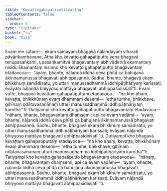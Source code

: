 ```yaml
---
title: "Kevaṭṭagahapatiputtavatthu"
tableOfContents: false
sidebar:
  order: 5
type: "tipitaka"
basket: "su"
book: "sila"
---
```



<DynamicBreadcrumb />

<Division number="481" book="sila" bookNo="6" page="205">

<Paragraph number="827" book="sila">
Evaṃ me sutaṃ—  ekaṃ samayaṃ bhagavā nāḷandāyaṃ viharati pāvārikambavane. Atha kho kevaṭṭo gahapatiputto yena bhagavā tenupasaṅkami; upasaṅkamitvā bhagavantaṃ abhivādetvā ekamantaṃ nisīdi. Ekamantaṃ nisinno kho kevaṭṭo gahapatiputto bhagavantaṃ etadavoca—  “ayaṃ, bhante, nāḷandā iddhā ceva phītā ca bahujanā ākiṇṇamanussā bhagavati abhippasannā. Sādhu, bhante, bhagavā ekaṃ bhikkhuṃ samādisatu, yo uttari manussadhammā iddhipāṭihāriyaṃ karissati; evāyaṃ nāḷandā bhiyyoso mattāya bhagavati abhippasīdissatī”ti. Evaṃ vutte, bhagavā kevaṭṭaṃ gahapatiputtaṃ etadavoca—  “na kho ahaṃ, kevaṭṭa, bhikkhūnaṃ evaṃ dhammaṃ desemi—  ‘etha tumhe, bhikkhave, gihīnaṃ odātavasanānaṃ uttari manussadhammā iddhipāṭihāriyaṃ karothā’”ti.
</Paragraph>

</Division>
<Division number="482" book="sila" bookNo="6" page="205">

<Paragraph number="828" book="sila">
Dutiyampi kho kevaṭṭo gahapatiputto bhagavantaṃ etadavoca—  “nāhaṃ, bhante, bhagavantaṃ dhaṃsemi; api ca evaṃ vadāmi—  ‘ayaṃ, bhante, nāḷandā iddhā ceva phītā ca bahujanā ākiṇṇamanussā bhagavati abhippasannā. Sādhu, bhante, bhagavā ekaṃ bhikkhuṃ samādisatu, yo uttari manussadhammā iddhipāṭihāriyaṃ karissati; evāyaṃ nāḷandā bhiyyoso mattāya bhagavati abhippasīdissatī’”ti. Dutiyampi kho bhagavā kevaṭṭaṃ gahapatiputtaṃ etadavoca—  “na kho ahaṃ, kevaṭṭa, bhikkhūnaṃ evaṃ dhammaṃ desemi—  ‘etha tumhe, bhikkhave, gihīnaṃ odātavasanānaṃ uttari manussadhammā iddhipāṭihāriyaṃ karothā’”ti.
</Paragraph>

<Paragraph number="829" book="sila">
Tatiyampi kho kevaṭṭo gahapatiputto bhagavantaṃ etadavoca—  “nāhaṃ, bhante, bhagavantaṃ dhaṃsemi; api ca evaṃ vadāmi—  ‘ayaṃ, bhante, nāḷandā iddhā ceva phītā ca bahujanā ākiṇṇamanussā bhagavati abhippasannā. Sādhu, bhante, bhagavā ekaṃ bhikkhuṃ samādisatu, yo uttari manussadhammā iddhipāṭihāriyaṃ karissati. Evāyaṃ nāḷandā bhiyyoso mattāya bhagavati abhippasīdissatī’”ti.
</Paragraph>
</Division>